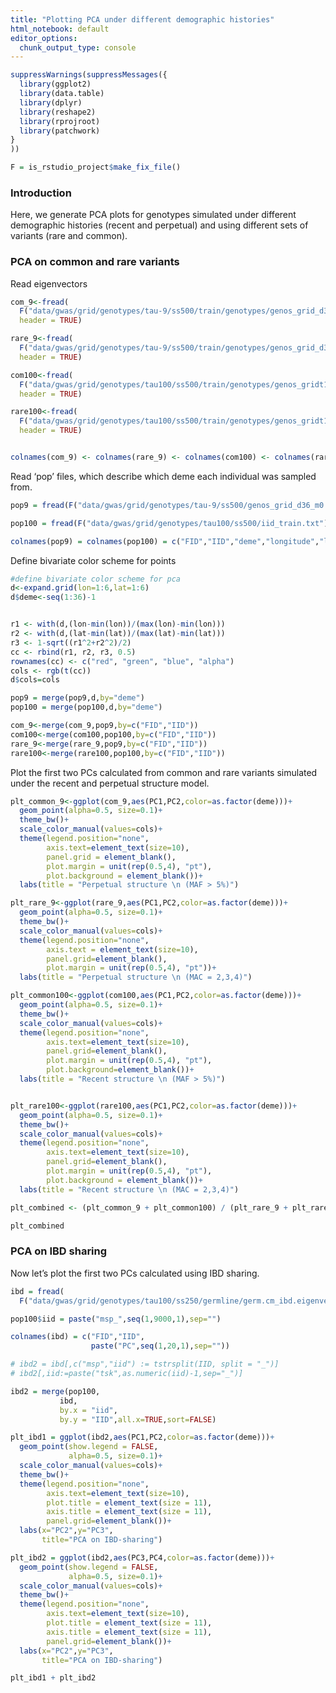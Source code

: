 ```yaml
---
title: "Plotting PCA under different demographic histories"
html_notebook: default
editor_options:
  chunk_output_type: console
---
```


```r

suppressWarnings(suppressMessages({
  library(ggplot2)
  library(data.table)
  library(dplyr)
  library(reshape2)
  library(rprojroot)
  library(patchwork)
}
))

F = is_rstudio_project$make_fix_file()
```

### Introduction

Here, we generate PCA plots for genotypes simulated under different demographic histories (recent and perpetual) and using different sets of variants (rare and common).

### PCA on common and rare variants

Read eigenvectors

```r

com_9<-fread(
  F("data/gwas/grid/genotypes/tau-9/ss500/train/genotypes/genos_grid_d36_m0.07_s500_t9_chr1_20.rmdup.train.snps.cm.200k.pca.eigenvec"),
  header = TRUE)

rare_9<-fread(
  F("data/gwas/grid/genotypes/tau-9/ss500/train/genotypes/genos_grid_d36_m0.07_s500_t9_chr1_20.rmdup.train.snps.re.1M.pca.eigenvec"),
  header = TRUE)

com100<-fread(
  F("data/gwas/grid/genotypes/tau100/ss500/train/genotypes/genos_gridt100_l1e7_ss750_m0.05_chr1_20.rmdup.train.cm.200k.eigenvec"),
  header = TRUE)

rare100<-fread(
  F("data/gwas/grid/genotypes/tau100/ss500/train/genotypes/genos_gridt100_l1e7_ss750_m0.05_chr1_20.rmdup.train.re.all.eigenvec"),
  header = TRUE)


colnames(com_9) <- colnames(rare_9) <- colnames(com100) <- colnames(rare100) <- c("FID","IID", paste("PC", seq(1,100), sep = ""))


```

Read 'pop' files, which describe which deme each individual was sampled from.

```r

pop9 = fread(F("data/gwas/grid/genotypes/tau-9/ss500/genos_grid_d36_m0.07_s500_t9.train.pop"))

pop100 = fread(F("data/gwas/grid/genotypes/tau100/ss500/iid_train.txt"))

colnames(pop9) = colnames(pop100) = c("FID","IID","deme","longitude","latitude")

```

Define bivariate color scheme for points

```r

#define bivariate color scheme for pca
d<-expand.grid(lon=1:6,lat=1:6)
d$deme<-seq(1:36)-1


r1 <- with(d,(lon-min(lon))/(max(lon)-min(lon)))
r2 <- with(d,(lat-min(lat))/(max(lat)-min(lat)))
r3 <- 1-sqrt((r1^2+r2^2)/2)
cc <- rbind(r1, r2, r3, 0.5)
rownames(cc) <- c("red", "green", "blue", "alpha")
cols <- rgb(t(cc))
d$cols=cols

pop9 = merge(pop9,d,by="deme")
pop100 = merge(pop100,d,by="deme")

com_9<-merge(com_9,pop9,by=c("FID","IID"))
com100<-merge(com100,pop100,by=c("FID","IID"))
rare_9<-merge(rare_9,pop9,by=c("FID","IID"))
rare100<-merge(rare100,pop100,by=c("FID","IID"))

```

Plot the first two PCs calculated from common and rare variants simulated under the recent and perpetual structure model. 

```r
plt_common_9<-ggplot(com_9,aes(PC1,PC2,color=as.factor(deme)))+
  geom_point(alpha=0.5, size=0.1)+
  theme_bw()+
  scale_color_manual(values=cols)+
  theme(legend.position="none",
        axis.text=element_text(size=10),
        panel.grid = element_blank(),
        plot.margin = unit(rep(0.5,4), "pt"),
        plot.background = element_blank())+
  labs(title = "Perpetual structure \n (MAF > 5%)")

plt_rare_9<-ggplot(rare_9,aes(PC1,PC2,color=as.factor(deme)))+
  geom_point(alpha=0.5, size=0.1)+
  theme_bw()+
  scale_color_manual(values=cols)+
  theme(legend.position="none",
        axis.text = element_text(size=10),
        panel.grid=element_blank(),
        plot.margin = unit(rep(0.5,4), "pt"))+
  labs(title = "Perpetual structure \n (MAC = 2,3,4)")

plt_common100<-ggplot(com100,aes(PC1,PC2,color=as.factor(deme)))+
  geom_point(alpha=0.5, size=0.1)+
  theme_bw()+
  scale_color_manual(values=cols)+
  theme(legend.position="none",
        axis.text=element_text(size=10),
        panel.grid=element_blank(),
        plot.margin = unit(rep(0.5,4), "pt"),
        plot.background=element_blank())+
  labs(title = "Recent structure \n (MAF > 5%)")


plt_rare100<-ggplot(rare100,aes(PC1,PC2,color=as.factor(deme)))+
  geom_point(alpha=0.5, size=0.1)+
  theme_bw()+
  scale_color_manual(values=cols)+
  theme(legend.position="none",
        axis.text=element_text(size=10),
        panel.grid=element_blank(),
        plot.margin = unit(rep(0.5,4), "pt"),
        plot.background = element_blank())+
  labs(title = "Recent structure \n (MAC = 2,3,4)")

plt_combined <- (plt_common_9 + plt_common100) / (plt_rare_9 + plt_rare100)

plt_combined

```


### PCA on IBD sharing

Now let's plot the first two PCs calculated using IBD sharing. 

```r

ibd = fread(
  F("data/gwas/grid/genotypes/tau100/ss250/germline/germ.cm_ibd.eigenvec"))

pop100$iid = paste("msp_",seq(1,9000,1),sep="")

colnames(ibd) = c("FID","IID",
                  paste("PC",seq(1,20,1),sep=""))

# ibd2 = ibd[,c("msp","iid") := tstrsplit(IID, split = "_")]
# ibd2[,iid:=paste("tsk",as.numeric(iid)-1,sep="_")]

ibd2 = merge(pop100,
           ibd,
           by.x = "iid",
           by.y = "IID",all.x=TRUE,sort=FALSE)

plt_ibd1 = ggplot(ibd2,aes(PC1,PC2,color=as.factor(deme)))+
  geom_point(show.legend = FALSE,
             alpha=0.5, size=0.1)+
  scale_color_manual(values=cols)+
  theme_bw()+
  theme(legend.position="none",
        axis.text=element_text(size=10),
        plot.title = element_text(size = 11),
        axis.title = element_text(size = 11),
        panel.grid=element_blank())+
  labs(x="PC2",y="PC3",
       title="PCA on IBD-sharing")

plt_ibd2 = ggplot(ibd2,aes(PC3,PC4,color=as.factor(deme)))+
  geom_point(show.legend = FALSE,
             alpha=0.5, size=0.1)+
  scale_color_manual(values=cols)+
  theme_bw()+
  theme(legend.position="none",
        axis.text=element_text(size=10),
        plot.title = element_text(size = 11),
        axis.title = element_text(size = 11),
        panel.grid=element_blank())+
  labs(x="PC2",y="PC3",
       title="PCA on IBD-sharing")

plt_ibd1 + plt_ibd2

```



